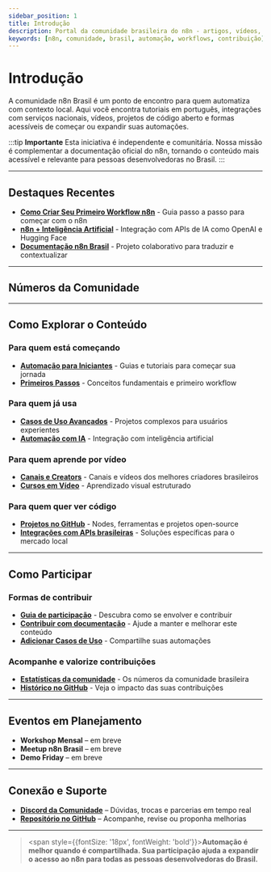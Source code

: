 ---
sidebar_position: 1
title: Introdução
description: Portal da comunidade brasileira do n8n - artigos, vídeos, projetos e muito mais
keywords: [n8n, comunidade, brasil, automação, workflows, contribuição]
---


# <IonicIcon name="people-outline" size={32} color="#ea4b71" /> Introdução

A comunidade n8n Brasil é um ponto de encontro para quem automatiza com contexto local. Aqui você encontra tutoriais em português, integrações com serviços nacionais, vídeos, projetos de código aberto e formas acessíveis de começar ou expandir suas automações.

:::tip **Importante**
Esta iniciativa é independente e comunitária. Nossa missão é complementar a documentação oficial do n8n, tornando o conteúdo mais acessível e relevante para pessoas desenvolvedoras no Brasil.
:::

---

## <IonicIcon name="star-outline" size={24} color="#ea4b71" /> Destaques Recentes

- **[Como Criar Seu Primeiro Workflow n8n](../primeiros-passos/primeiro-workflow)** - Guia passo a passo para começar com o n8n
- **[n8n + Inteligência Artificial](../advanced-ai/tutorial-ai)** - Integração com APIs de IA como OpenAI e Hugging Face
- **[Documentação n8n Brasil](https://github.com/tatyquebralayout/n8n-Doc-pt-BR)** - Projeto colaborativo para traduzir e contextualizar

---

## <IonicIcon name="analytics-outline" size={24} color="#ea4b71" /> Números da Comunidade

<CommunityStats loading={true} />

---

## <IonicIcon name="library-outline" size={24} color="#ea4b71" /> Como Explorar o Conteúdo

### Para quem está começando
- **[Automação para Iniciantes](./automacao-iniciantes)** - Guias e tutoriais para começar sua jornada
- **[Primeiros Passos](../primeiros-passos)** - Conceitos fundamentais e primeiro workflow

### Para quem já usa
- **[Casos de Uso Avançados](./casos-uso-avancados)** - Projetos complexos para usuários experientes
- **[Automação com IA](../advanced-ai)** - Integração com inteligência artificial

### Para quem aprende por vídeo
- **[Canais e Creators](./videos)** - Canais e vídeos dos melhores criadores brasileiros
- **[Cursos em Vídeo](../cursos/cursos-em-video)** - Aprendizado visual estruturado

### Para quem quer ver código
- **[Projetos no GitHub](./github)** - Nodes, ferramentas e projetos open-source
- **[Integrações com APIs brasileiras](../integracoes-br)** - Soluções específicas para o mercado local

---

## <IonicIcon name="hand-right-outline" size={24} color="#ea4b71" /> Como Participar

### Formas de contribuir
- **[Guia de participação](./como-participar)** - Descubra como se envolver e contribuir
- **[Contribuir com documentação](../contribuir)** - Ajude a manter e melhorar este conteúdo
- **[Adicionar Casos de Uso](../contribuir/projeto-n8n/adicionar-casos-uso)** - Compartilhe suas automações

### Acompanhe e valorize contribuições
- **[Estatísticas da comunidade](./estatisticas)** - Os números da comunidade brasileira
- **[Histórico no GitHub](./github)** - Veja o impacto das suas contribuições

---

## <IonicIcon name="calendar-outline" size={24} color="#ea4b71" /> Eventos em Planejamento

- **Workshop Mensal** – em breve
- **Meetup n8n Brasil** – em breve
- **Demo Friday** – em breve

---

## <IonicIcon name="chatbubbles-outline" size={24} color="#ea4b71" /> Conexão e Suporte

- **[Discord da Comunidade](https://discord.gg/n8nbrasil)** – Dúvidas, trocas e parcerias em tempo real
- **[Repositório no GitHub](https://github.com/tatyquebralayout/n8n-Doc-pt-BR)** – Acompanhe, revise ou proponha melhorias

---

> <span style={{fontSize: '18px', fontWeight: 'bold'}}>**Automação é melhor quando é compartilhada. Sua participação ajuda a expandir o acesso ao n8n para todas as pessoas desenvolvedoras do Brasil.**</span> 